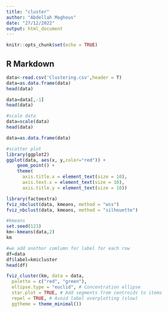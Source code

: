 ---
title: "cluster"
author: "Abdellah Maghous"
date: "27/12/2022"
output: html_document
---

```{r setup, include=FALSE}
knitr::opts_chunk$set(echo = TRUE)
```

## R Markdown



```{r cars}
data<-read.csv('Clustering.csv',header = T)
data=as.data.frame(data)
head(data)
```
```{r}
data=data[,-1]
head(data)
```

```{r}
#scale data
data=scale(data)
head(data)
```
```{r}
data=as.data.frame(data)
```



```{r}
#scatter plot 
library(ggplot2)
ggplot(data, aes(x, y,color="red")) + 
    geom_point() +  
    theme(
      axis.title.x = element_text(size = 10),
      axis.text.x = element_text(size = 10),
      axis.title.y = element_text(size = 10))

```

```{r}
library(factoextra)
fviz_nbclust(data, kmeans, method = "wss")
fviz_nbclust(data, kmeans, method = "silhouette")
```

```{r}
#kmeans
set.seed(123)
km<-kmeans(data,2)
km
```
```{r}
#we add anothor comlumn for label for each row
df=data
df$label=km$cluster
head(df)
```

```{r}
fviz_cluster(km, data = data,
  palette = c("red", "green"),
  ellipse.type = "euclid", # Concentration ellipse
  star.plot = TRUE, # Add segments from centroids to items
  repel = TRUE, # Avoid label overplotting (slow)
  ggtheme = theme_minimal())
```










